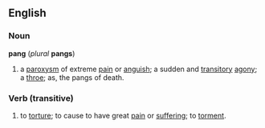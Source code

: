 ==English==
===Noun===
'''pang''' (''plural'' '''pangs''')
#a [[paroxysm]] of extreme [[pain]] or [[anguish]]; a sudden and [[transitory]] [[agony]]; a [[throe]]; as, the pangs of death.

===Verb (transitive)===
#to [[torture]]; to cause to have great [[pain]] or [[suffering]]; to [[torment]].